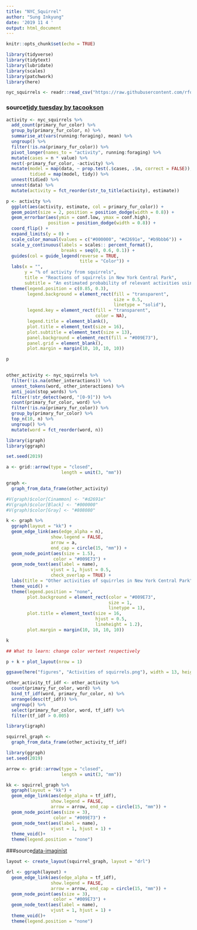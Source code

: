 ```yaml
---
title: "NYC_Squirrel"
author: "Sung Inkyung"
date: '2019 11 4 '
output: html_document
---
```


```r
knitr::opts_chunk$set(echo = TRUE)
```

```r
library(tidyverse)
library(tidytext)
library(lubridate)
library(scales)
library(patchwork)
library(here)
```

```r
nyc_squirrels <- readr::read_csv("https://raw.githubusercontent.com/rfordatascience/tidytuesday/master/data/2019/2019-10-29/nyc_squirrels.csv")

```
### source[tidy tuesday by tacookson](https://github.com/tacookson/tidy-tuesday/blob/master/nyc-squirrels.Rmd)

```r
activity <- nyc_squirrels %>%
  add_count(primary_fur_color) %>%
  group_by(primary_fur_color, n) %>%
  summarise_at(vars(running:foraging), mean) %>%
  ungroup() %>%
  filter(!is.na(primary_fur_color)) %>%
  pivot_longer(names_to = "activity", running:foraging) %>%
  mutate(cases = n * value) %>% 
  nest(-primary_fur_color, -activity) %>%
  mutate(model = map(data, ~ prop.test(.$cases, .$n, correct = FALSE)),
         tidied = map(model, tidy)) %>%
  unnest(tidied) %>%
  unnest(data) %>% 
  mutate(activity = fct_reorder(str_to_title(activity), estimate))

p <- activity %>% 
  ggplot(aes(activity, estimate, col = primary_fur_color)) +
  geom_point(size = 2, position = position_dodge(width = 0.8)) +
  geom_errorbar(aes(ymin = conf.low, ymax = conf.high),
                position = position_dodge(width = 0.8)) +
  coord_flip() +
  expand_limits(y = 0) +
  scale_color_manual(values = c("#000000", "#d2691e", "#b9bbb6")) +
  scale_y_continuous(labels = scales:: percent_format(),
                     breaks = seq(0, 0.6, 0.1)) +
  guides(col = guide_legend(reverse = TRUE,
                            title = "Color")) +
  labs(x = "",
       y = "% of activity from squirrels",
       title = "Reactions of squirrels in New York Central Park",
       subtitle = "An estimated probability of relevant activities using 95% confidence intervals") +
  theme(legend.position = c(0.85, 0.3),
        legend.background = element_rect(fill = "transparent",
                                         size = 0.5,
                                         linetype = "solid"),
        legend.key = element_rect(fill = "transparent",
                                  color = NA),
        legend.title = element_blank(),
        plot.title = element_text(size = 16),
        plot.subtitle = element_text(size = 13),
        panel.background = element_rect(fill = "#009E73"),
        panel.grid = element_blank(),
        plot.margin = margin(10, 10, 10, 10))

p
        
```

```r
other_activity <- nyc_squirrels %>% 
  filter(!is.na(other_interactions)) %>% 
  unnest_tokens(word, other_interactions) %>% 
  anti_join(stop_words) %>% 
  filter(!str_detect(word, "[0-9]")) %>% 
  count(primary_fur_color, word) %>% 
  filter(!is.na(primary_fur_color)) %>% 
  group_by(primary_fur_color) %>% 
  top_n(10, n) %>% 
  ungroup() %>% 
  mutate(word = fct_reorder(word, n)) 
```

```r
library(igraph)
library(ggraph)

set.seed(2019)

a <- grid::arrow(type = "closed",
                     length = unit(3, "mm"))

graph <- 
  graph_from_data_frame(other_activity)

#V(graph)$color[Cinammon] <- "#d2691e"
#V(graph)$color[Black] <- "#000000"
#V(graph)$color[Gray] <- "#808080"

k <- graph %>% 
  ggraph(layout = "kk") +
  geom_edge_link(aes(edge_alpha = n), 
                 show.legend = FALSE,
                 arrow = a, 
                 end_cap = circle(15, "mm")) +
  geom_node_point(aes(size = 1.5),
                  color = "#009E73") +
  geom_node_text(aes(label = name),
                 vjust = 1, hjust = 0.5,
                 check_overlap = TRUE) +
  labs(title = "Other activities of squirrles in New York Central Park") +
  theme_void() +
  theme(legend.position = "none",
        plot.background = element_rect(color = "#009E73",
                                       size = 1,
                                       linetype = 1),
        plot.title = element_text(size = 16,
                                  hjust = 0.5,
                                  lineheight = 1.2),
        plot.margin = margin(10, 10, 10, 10))

k

## What to learn: change color vertext respectively
```

```r
p + k + plot_layout(nrow = 1)

ggsave(here("figures", "Activities of squirrels.png"), width = 13, height = 5, units = "in")
```


```r
other_activity_tf_idf <- other_activity %>% 
  count(primary_fur_color, word) %>% 
  bind_tf_idf(word, primary_fur_color, n) %>% 
  arrange(desc(tf_idf)) %>% 
  ungroup() %>% 
  select(primary_fur_color, word, tf_idf) %>% 
  filter(tf_idf > 0.005) 

library(igraph)

squirrel_graph <- 
  graph_from_data_frame(other_activity_tf_idf)

library(ggraph)
set.seed(2019)

arrow <- grid::arrow(type = "closed",
                     length = unit(3, "mm"))

kk <- squirrel_graph %>% 
  ggraph(layout = "kk") +
  geom_edge_link(aes(edge_alpha = tf_idf), 
                 show.legend = FALSE,
                 arrow = arrow, end_cap = circle(15, "mm")) +
  geom_node_point(aes(size = 3),
                  color = "#009E73") +
  geom_node_text(aes(label = name),
                 vjust = 1, hjust = 1) +
  theme_void()+
  theme(legend.position = "none")
```
###source[data-imaginist](https://www.data-imaginist.com/2017/ggraph-introduction-layouts/)
```r
layout <- create_layout(squirrel_graph, layout = "drl")

drl <- ggraph(layout) + 
  geom_edge_link(aes(edge_alpha = tf_idf), 
                 show.legend = FALSE,
                 arrow = arrow, end_cap = circle(15, "mm")) +
  geom_node_point(aes(size = 3),
                  color = "#009E73") +
  geom_node_text(aes(label = name),
                 vjust = 1, hjust = 1) +
  theme_void()+
  theme(legend.position = "none")


```
